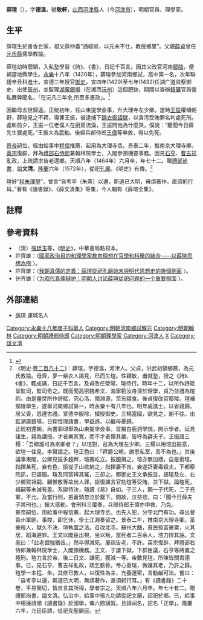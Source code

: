 {{明清人物信息框
| 姓名 = 薛瑄
| 原名 =
| 圖片名稱= Xue Xuan.png
| 圖片大小 = 200px
| 圖片說明 = 明《[[三才圖會|三才圖會]]》載《薛文清像》
| 最高職務 = 禮部右侍郎兼翰林院學士
| 國家 = 大明
| 爵位 =
| 籍貫 = [[山西承宣佈政使司|山西承宣佈政使司]][[河津縣|河津縣]]
| 族裔 = 漢族
| 旗籍 = 
| 字號 = 字'''德溫'''，號'''敬軒'''
| 諡號 = 文清
| 出生日期 = [[洪武|洪武]]二十二年（1389年）
| 出生地點 = [[山西承宣佈政使司|山西]][[河津縣|河津縣]]
| 逝世日期 = [[天顺_(明朝)|天順]]八年（1464年）
| 逝世地點 = [[山西承宣佈政使司|山西]][[河津縣|河津縣]]
| 墓葬 =
| 配偶 =
| 親屬 =
| 出身 = 
*永樂十八年庚子科河南鄉試第一名舉人
*永樂十九年辛丑科進士出身
| 經歷 = 
| 著作 =
*《讀書錄》
}}

'''薛瑄'''（{{bd|1389年||1464年|catIdx=X薛瑄}}），字'''德溫'''，號'''敬軒'''，[[山西承宣佈政使司|山西]][[河津縣|河津縣]]人（今[[河津市|河津市]]），明朝官員、理學家。

==生平==
薛瑄生於書香世家，祖父薛仲義“通經術，以元末不仕，教授鄉里”。父親[[薛貞|薛貞]]曾任[[元氏縣|元氏縣]]儒學教諭。

薛瑄幼時聰穎，入私塾學習《詩》、《書》，日記千百言。因其父改官河南[[鄢陵|鄢陵]]，便補當地縣學生。[[永乐_(明朝)|永樂]]十八年（1420年），薛瑄參加河南鄉試，高中第一名，次年聯捷辛丑科進士。宣德三年授官[[御史|御史]]，宣四年(1429)至七年(1432)任湖广道监察御史、出使[[辰州|辰州]]，並監理[[湖廣銀場|湖廣銀場]]（在湘西[[沅州|沅州]]）這個肥缺，期間以查辦[[銀礦|銀礦]]官員營私舞弊聞名，「在沅凡三年余,所至多惠政」。<ref>{{cite journal|title=薛瑄在湖南|journal=船山学刊|date=1992|issue=1|last=杨金鑫}}</ref>

因繼母去世歸返。正统初年，任山東提學僉事，升大理寺左少卿。當時[[王振|王振]]權傾朝野，薛瑄見之不拜，得罪王振，被逮捕下[[錦衣衛|錦衣衛]][[詔獄|詔獄]]，以貪污受賄罪名判處死刑。處斬前夕，王振一位老僕人在廚房流淚，王振問他為什麼哭，僕說：“聽聞今日薛先生要處死。”王振大為震動。後經兵部侍郎[[王偉|王偉]]等申救，得以免死。

[[明代宗|景帝]]嗣位，經由給事中[[程信|程信]]推薦，起用為大理寺丞。景泰二年，推南京大理寺卿。[[明英宗|英宗]]復辟，拜為[[禮部右侍郎|禮部右侍郎]]兼翰林院學士，入閣參預機要事務。因見[[石亨|石亨]]、[[曹吉祥|曹吉祥]]亂政，上疏請求告老還鄉。天順八年（1464年）六月卒，年七十二。贈[[禮部尚書|禮部尚書]]，謚'''文清'''。[[隆庆_(明)|隆慶]]六年（1572年），從祀[[孔廟|孔廟]]。《明史》有傳。<ref>《明史·[[s:明史/卷282|卷二百八十二]]》：薛瑄，字德溫，河津人。父貞，洪武初領鄉薦，為元氏教諭。母齊，夢一紫衣人謁見，已而生瑄。性穎敏，甫就塾，授之《詩》、《書》，輒成誦，日記千百言。及貞改任滎陽，瑄侍行。時年十二，以所作詩賦呈監司，監司奇之。既而聞高密魏希文、海寧範汝舟深於理學，貞乃並禮為瑄師。由是盡焚所作詩賦，究心洛、閩淵源，至忘寢食。後貞復改官鄢陵。瑄補鄢陵學生，遂舉河南鄉試第一，時永樂十有八年也。明年成進士。以省親歸。居父喪，悉遵古禮。宣德中服除，擢授御史。三楊當國，欲見之，謝不往。出監湖廣銀場，日探性理諸書，學益進。以繼母憂歸。<br>正統初還朝，尚書郭琎舉為山東提學僉事。首揭白鹿洞學規，開示學者。延見諸生，親為講授。才者樂其寬，而不才者憚其嚴，皆呼為薛夫子。王振語三楊：「吾鄉誰可為京卿者？」以瑄對，召為大理左少卿。三楊以用瑄出振意，欲瑄一往見，李賢語之。瑄正色曰：「拜爵公朝，謝恩私室，吾不為也。」其後議事東閣，公卿見振多趨拜，瑄獨屹立。振趨揖之，瑄亦無加禮，自是銜瑄。<br>指揮某死，妾有色，振從子山欲納之，指揮妻不肯。妾遂訐妻毒殺夫，下都察院訊，已誣服。瑄及同官辨其冤，三卻之。都御史王文承振旨，誣瑄及左、右少卿賀祖嗣、顧惟敬等故出人罪，振復諷言官劾瑄等受賄，並下獄。論瑄死，祖嗣等末減有差。系獄待決，瑄讀《易》自如。子三人，願一子代死，二子充軍，不允。及當行刑，振蒼頭忽泣於爨下。問故，泣益悲，曰：「聞今日薛夫子將刑也。」振大感動。會刑科三覆奏，兵部侍郎王偉亦申救，乃免。<br>景帝嗣位，用給事中程信薦，起大理寺丞。也先入犯，分守北門有功。尋出督貴州軍餉，事竣，即乞休，學士江淵奏留之。景泰二年，推南京大理寺卿。富豪殺人，獄久不決，瑄執置之法。召改北寺。蘇州大饑，貧民掠富豪粟，火其居，蹈海避罪。王文以閣臣出視，坐以叛，當死者二百余人，瑄力辨其誣。文恚曰：「此老倔強猶昔。」然卒得減死。屢疏告老，不許。英宗復辟，拜禮部右侍郎兼翰林院學士，入閣預機務。王文、于謙下獄，下群臣議，石亨等將置之極刑。瑄力言於帝，後二日文、謙死，獲減一等。帝數見瑄，所陳皆關君德事。已，見石亨、曹吉祥亂政，疏乞骸骨。帝心重瑄，微嫌其老，乃許之歸。<br>瑄學一本程、朱，其修已教人，以復性為主，充養邃密，言動鹹可法。嘗曰：「自考亭以還，斯道已大明，無煩著作，直須躬行耳。」有《讀書錄》二十卷，平易簡切，皆自言其所得，學者宗之。天順八年六月卒，年七十有二。贈禮部尚書，謚文清。弘治中，給事中張九功請從祀文廟，詔祀於鄉。已，給事中楊廉請頒《讀書錄》於國學，俾六館誦習。且請祠名，詔名「正學」。隆慶六年，允廷臣請，從祀先聖廟庭。</ref>

瑄好“[[程朱理學|程朱理學]]”，曾言“自考亭（朱熹）以還，斯道已大明，毋煩著作，直須躬行耳。”著有《讀書錄》、《薛文清集》等集，今人輯有《薛瑄全集》。

==註釋==
{{reflist}}

==參考資料==
*（清）[[張廷玉|張廷玉]]等，《[[明史|明史]]》，中華書局點校本。
*許齊雄：〈[http://ccsdb.ncl.edu.tw/ccs/image/01_027_001_01_04.pdf 國家政治目的和理學家教育理想在官學和科舉的結合——以薛瑄思想為例] {{Wayback|url=http://ccsdb.ncl.edu.tw/ccs/image/01_027_001_01_04.pdf |date=20180202012854 }}〉。
*許齊雄：〈[http://www.cuhk.edu.hk/ics/journal/articles/v47p093.pdf 我朝真儒的定義：薛瑄從祀孔廟始末與明代思想史的幾個側面] {{Wayback|url=http://www.cuhk.edu.hk/ics/journal/articles/v47p093.pdf |date=20161109120840 }}〉。
*许齐雄：〈[http://www.nssd.org/articles/article_read.aspx?id=25053649 为昭代真儒辩护：明朝人讨论薛瑄從祀问题的一个重要侧面] {{Wayback|url=http://www.nssd.org/articles/article_read.aspx?id=25053649 |date=20180331173434 }}〉。

==外部連結==
*[http://www.sxycrb.com/?viewnews-71734 薛瑄] {{Wayback|url=http://www.sxycrb.com/?viewnews-71734 |date=20180911191552 }} 運城名人

{{wikiquote}}
{{wikisource|薛文清公從政録}}

{{永樂十九年辛丑科殿試金榜}}
{{DEFAULTSORT:Xue薛}}
[[Category:永樂十八年庚子科舉人|Category:永樂十八年庚子科舉人]]
[[Category:明朝河南鄉試解元|Category:明朝河南鄉試解元]]
[[Category:明朝翰林|Category:明朝翰林]]
[[Category:明朝禮部侍郎|Category:明朝禮部侍郎]]

[[Category:明朝理學家|Category:明朝理學家]]
[[Category:河津人|Category:河津人]]
[[Category:薛姓|X]]
[[Category:諡文清|Category:諡文清]]